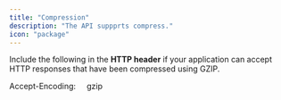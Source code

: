 ```yaml
---
title: "Compression"
description: "The API suppprts compress."
icon: "package"
---
```



Include the following in the **HTTP header** if your application can accept HTTP responses that have been compressed using GZIP.

Accept-Encoding:     gzip